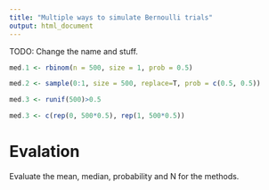 ```yaml
---
title: "Multiple ways to simulate Bernoulli trials"
output: html_document
---
```


TODO: Change the name and stuff.

```r
med.1 <- rbinom(n = 500, size = 1, prob = 0.5)
```

```r
med.2 <- sample(0:1, size = 500, replace=T, prob = c(0.5, 0.5))
```

```r
med.3 <- runif(500)>0.5
```

```r
med.3 <- c(rep(0, 500*0.5), rep(1, 500*0.5))
```

# Evalation
Evaluate the mean, median, probability and N for the methods.

